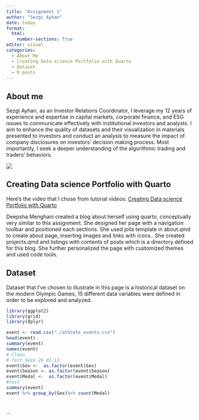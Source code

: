 ```yaml
---
title: "Assignment 1"
author: "Sezgi Ayhan"
date: today
format: 
  html:
    number-sections: True
editor: visual
categories:
  - About Me
  - Creating Data science Portfolio with Quarto
  - Dataset
  - R posts
---
```


::: class
## About me

Sezgi Ayhan, as an Investor Relations Coordinator, I leverage my 12 years of experience and expertise in capital markets, corporate finance, and ESG issues to communicate effectively with institutional investors and analysts. I aim to enhance the quality of datasets and their visualization in materials presented to investors and conduct an analysis to measure the impact of company disclosures on investors' decision making process. Most importantly, I seek a deeper understanding of the algorithmic trading and traders' behaviors.
:::

[![](https://img.shields.io/badge/linkedin-%230077B5.svg?&style=for-the-badge&logo=linkedin&logoColor=white&color=071A2C)](https://www.linkedin.com/in/sezgi-ayhan-75ab6913)

## Creating Data science Portfolio with Quarto

Here's the video that I chose from tutorial videos: [Creating Data science Portfolio with Quarto](https://www.youtube.com/watch?v=xtSFXtDf4cM&list=PL9HYL-VRX0oTOK4cpbCbRk15K2roEgzVW&index=6)

Deepsha Menghani created a blog about herself using quarto, conceptually very similar to this assignment. She designed her page with a navigation toolbar and positioned each sections. She used jolla template in about.qmd to create about page, inserting images and links with icons.. She created projects.qmd and listings with contents of posts which is a directory defined for this blog. She further personalized the page with customized themes and used code tools.

## Dataset

Dataset that I've chosen to illustrate in this page is a historical dataset on the modern Olympic Games, 15 different data variables were defined in order to be explored and analyzed.

```r
library(ggplot2)
library(grid)
library(dplyr)

event <- read.csv("./athlete_events.csv")
head(event)
summary(event)
names(event)
# Clean
# Test Sezo 26 01:12
event$Sex <-  as.factor(event$Sex)
event$Season <- as.factor(event$Season)
event$Medal <-  as.factor(event$Medal)
#test
summary(event)
event %>% group_by(Sex)%>% count(Medal)
```

```r

```

```r

```

\`\`\`
